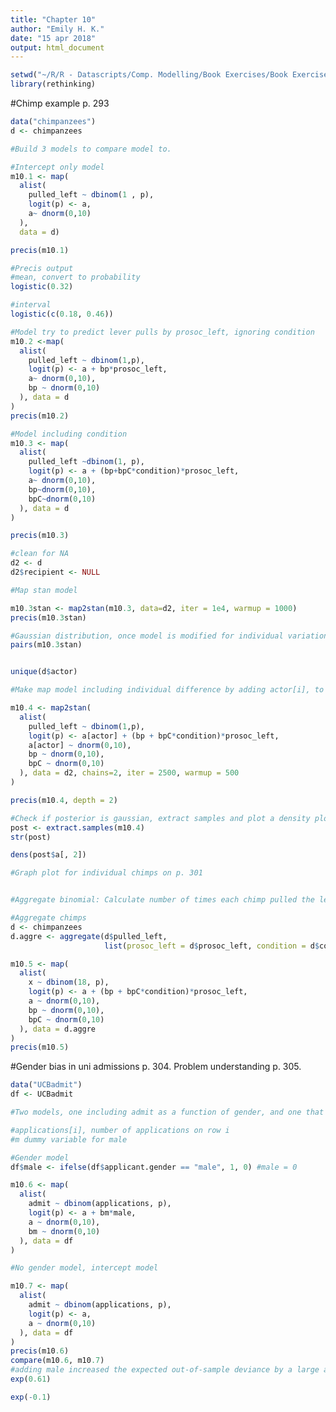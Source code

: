 ---
title: "Chapter 10"
author: "Emily H. K."
date: "15 apr 2018"
output: html_document
---

```{r}
setwd("~/R/R - Datascripts/Comp. Modelling/Book Exercises/Book Exercises")
library(rethinking)
```


#Chimp example p. 293

```{r}
data("chimpanzees")
d <- chimpanzees

#Build 3 models to compare model to.

#Intercept only model
m10.1 <- map(
  alist(
    pulled_left ~ dbinom(1 , p),
    logit(p) <- a,
    a~ dnorm(0,10)
  ),
  data = d)

precis(m10.1)

#Precis output
#mean, convert to probability
logistic(0.32)

#interval
logistic(c(0.18, 0.46))

#Model try to predict lever pulls by prosoc_left, ignoring condition
m10.2 <-map(
  alist(
    pulled_left ~ dbinom(1,p),
    logit(p) <- a + bp*prosoc_left,
    a~ dnorm(0,10),
    bp ~ dnorm(0,10)
  ), data = d
) 
precis(m10.2)

#Model including condition
m10.3 <- map(
  alist(
    pulled_left ~dbinom(1, p),
    logit(p) <- a + (bp+bpC*condition)*prosoc_left,
    a~ dnorm(0,10),
    bp~dnorm(0,10),
    bpC~dnorm(0,10)
  ), data = d
)

precis(m10.3)

#clean for NA
d2 <- d
d2$recipient <- NULL

#Map stan model

m10.3stan <- map2stan(m10.3, data=d2, iter = 1e4, warmup = 1000)
precis(m10.3stan)

#Gaussian distribution, once model is modified for individual variation it will no longer be gaussian
pairs(m10.3stan)


unique(d$actor)

#Make map model including individual difference by adding actor[i], to intercept and add a prior

m10.4 <- map2stan(
  alist(
    pulled_left ~ dbinom(1,p),
    logit(p) <- a[actor] + (bp + bpC*condition)*prosoc_left,
    a[actor] ~ dnorm(0,10),
    bp ~ dnorm(0,10),
    bpC ~ dnorm(0,10)
  ), data = d2, chains=2, iter = 2500, warmup = 500
)

precis(m10.4, depth = 2)

#Check if posterior is gaussian, extract samples and plot a density plot for actor 2. Actor 2 always pulled left-hand lever in all conditions. 
post <- extract.samples(m10.4)
str(post)

dens(post$a[, 2])

#Graph plot for individual chimps on p. 301


#Aggregate binomial: Calculate number of times each chimp pulled the left hand lever for each combination of predictor values. 4 combinations - 4 rows pr chimp. Chimp 2 always pulled left. So it gets the count of 18, because there were 18 trials pr. animal. So chimp 2 pulls count up to 18 pr. combination.

#Aggregate chimps
d <- chimpanzees
d.aggre <- aggregate(d$pulled_left, 
                     list(prosoc_left = d$prosoc_left, condition = d$condition, actor = d$actor ), sum)

m10.5 <- map(
  alist(
    x ~ dbinom(18, p),
    logit(p) <- a + (bp + bpC*condition)*prosoc_left,
    a ~ dnorm(0,10),
    bp ~ dnorm(0,10),
    bpC ~ dnorm(0,10)
  ), data = d.aggre
)
precis(m10.5)
```


#Gender bias in uni admissions p. 304. Problem understanding p. 305.

```{r}

data("UCBadmit")
df <- UCBadmit

#Two models, one including admit as a function of gender, and one that models admit without gender.

#applications[i], number of applications on row i
#m dummy variable for male

#Gender model
df$male <- ifelse(df$applicant.gender == "male", 1, 0) #male = 0

m10.6 <- map(
  alist(
    admit ~ dbinom(applications, p),
    logit(p) <- a + bm*male,
    a ~ dnorm(0,10),
    bm ~ dnorm(0,10)
  ), data = df
)

#No gender model, intercept model

m10.7 <- map(
  alist(
    admit ~ dbinom(applications, p),
    logit(p) <- a,
    a ~ dnorm(0,10)
  ), data = df
)
precis(m10.6)
compare(m10.6, m10.7)
#adding male increased the expected out-of-sample deviance by a large amount.. apparently?? Asked for help on rethinking github.
exp(0.61)

exp(-0.1)


```

